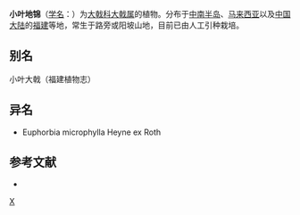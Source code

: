 {{Speciesbox 
| taxon = Euphorbia heyneana
| authority = Spreng.
}}
'''小叶地锦'''（[[学名|学名]]：{{lang|la|''Euphorbia heyneana''}}）为[[大戟科|大戟科]][[大戟属|大戟属]]的植物。分布于[[中南半岛|中南半岛]]、[[马来西亚|马来西亚]]以及[[中国大陆|中国大陆]]的[[福建|福建]]等地，常生于路旁或阳坡山地，目前已由人工引种栽培。

== 别名 ==
小叶大戟（福建植物志）

== 异名 ==
* Euphorbia microphylla Heyne ex Roth

== 参考文献 ==
<div class="references-small">
* {{cite web| url =http://www.bioinfo.cn/db05/KmzwSpecies.php?action=view&id=7645| title =小叶地锦| work =《中国高等植物数据库全库》| publisher =中国科学院微生物研究所| author =昆明植物研究所| accessdate =2009-02-25| deadurl =yes| archiveurl =https://web.archive.org/web/20160305010106/http://www.bioinfo.cn/db05/KmzwSpecies.php?action=view&id=7645| archivedate =2016-03-05}}
</div>
{{Taxonbar|from=Q10958087}}

[[Category:大戟属|X]]


{{植物小作品}}